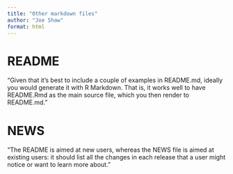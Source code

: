```yaml
---
title: "Other markdown files"
author: "Joe Shaw"
format: html
---
```


# README

"Given that it’s best to include a couple of examples in README.md, ideally you would generate it with R Markdown. That is, it works well to have README.Rmd as the main source file, which you then render to README.md."

# NEWS

"The README is aimed at new users, whereas the NEWS file is aimed at existing users: it should list all the changes in each release that a user might notice or want to learn more about."

